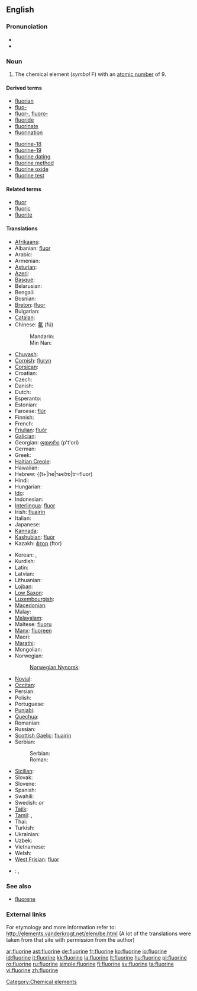 ==English==
{{elements|F|oxygen|O|neon|Ne}}

===Pronunciation===
* {{audio|en-us-fluorine.ogg|Audio (US)}}
* {{rhymes|ɔːrɪn}}

===Noun===
{{en-noun|-}}
{{wikipedia}}

# The chemical element (''symbol'' F) with an [[atomic number]] of 9.

====Derived terms====
{{top2}}
* [[fluorian]]
* [[fluo-]]
* [[fluor-]], [[fluoro-]]
* [[fluoride]]
* [[fluorinate]]
* [[fluorination]]
{{mid2}}
* [[fluorine-18]]
* [[fluorine-19]]
* [[fluorine dating]]
* [[fluorine method]]
* [[fluorine oxide]]
* [[fluorine test]]
{{bottom2}}

====Related terms====
* [[fluor]]
* [[fluoric]]
* [[fluorite]]

====Translations====
{{trans-top|chemical element}}
* [[Afrikaans]]: {{t-|af|fluoor}}
* Albanian: [[fluor]]
* Arabic: {{t-|ar|فلور|m|tr=filūr|sc=Arab}}
* Armenian: {{t-|hy|ֆտոր|tr=ftor}}
* [[Asturian]]: {{t+|ast|flúor}}
* [[Azeri]]: {{t-|az|flüor}}
* [[Basque]]: {{t-|eu|fluoroa}}
* Belarusian: {{t|be|фтор|m|tr=ftor}}
* Bengali: {{t-|bn|ফ্লুরিন}}
* Bosnian: {{t-|bs|fluor}}
* [[Breton]]: [[fluor]] {{m}}
* Bulgarian: {{t-|bg|флуор|m|tr=fluor|sc=Cyrl}}
* [[Catalan]]: {{t-|ca|fluor}}
* Chinese: [[氟]] (fú)
*: Mandarin: {{t+|zh|氟}}
*: Min Nan: {{t-|zh-min-nan|fluorine}}
* [[Chuvash]]: {{tø|cv|фтор|sc=Cyrl}}
* [[Cornish]]: [[fluryn]]
* [[Corsican]]: {{t-|co|fluoru}}
* Croatian: {{t-|hr|fluor}}
* Czech: {{t+|cs|fluor|m}}
* Danish: {{t-|da|fluor}}
* Dutch: {{t+|nl|fluor|n}}
* Esperanto: {{t-|eo|fluoro}}
* Estonian: {{t-|et|fluor}}
* Faroese: [[flúr]]
* Finnish: {{t+|fi|fluori}}
* French: {{t+|fr|fluor|m}}
* [[Friulian]]: [[fluôr]]
* [[Galician]]: {{t+|gl|flúor}}
* Georgian: [[ფთორი]] (p't'ori)
* German: {{t+|de|Fluor|n}}
* Greek: {{t+|el|φθόριο|n|tr=fthório|sc=Grek}}
* [[Haitian Creole]]: {{tø|ht|fliyò}}
* Hawaiian: {{tø|haw|fluorine}}
* Hebrew: {{t+|he|פלואור|tr=fluor)
* Hindi: {{t-|hi|फ्लोरिन}}
* Hungarian: {{t+|hu|fluor}}
* [[Ido]]: {{t+|io|fluoro}}
* Indonesian: {{t-|id|fluor}}
* [[Interlingua]]: [[fluor]]
* Irish: [[fluairín]]
* Italian: {{t+|it|fluoro|m}}
* Japanese: {{t+|ja|フッ素|tr=fusso}}
* [[Kannada]]: {{t-|kn|ಫ್ಲೂರೀನ್}}
* [[Kashubian]]: [[fluòr]]
* Kazakh: [[фтор]] (ftor)
{{trans-mid}}
* Korean: {{t-|ko|플루오린|tr=peulluoreu}}, {{t|ko|불소|tr=弗素, bulso}}
* Kurdish: {{t-|ku|fluor}}
* Latin: {{t+|la|fluor}}
* Latvian: {{t-|lv|fluors}}
* Lithuanian: {{t+|lt|fluoras}}
* [[Lojban]]: {{t-|jbo|li'orkliru}}
* [[Low Saxon]]: {{t-|nds|fluor}}
* [[Luxembourgish]]: {{t-|lb|Fluor}}
* [[Macedonian]]: {{t-|mk|флуор|tr=fluor|sc=Cyrl}}
* Malay: {{t-|ms|fluorin}}
* [[Malayalam]]: {{t-|ml|ഫ്ലൂറിന്‍}}
* Maltese: [[fluoru]]
* [[Manx]]: [[fluoreen]]
* Maori: {{t-|mi|hau kōwhai}}
* [[Marathi]]: {{t-|mr|फ्लोरिन}}
* Mongolian: {{t-|mn|фтор|tr=ftor|sc=Cyrl}}
* Norwegian: {{t+|no|fluor}}
*: [[Norwegian Nynorsk]]: {{t-|nn|fluor}}
* [[Novial]]: {{tø|nov|fluore}}
* [[Occitan]]: {{t-|oc|fluor}}
* Persian: {{t-|fa|فلوئور|sc=fa-Arab}}
* Polish: {{t+|pl|fluor|m}}
* Portuguese: {{t+|pt|flúor|m}}
* [[Punjabi]]: {{t-|pa|ਫਲੋਰੀਨ}}
* [[Quechua]]: {{t-|qu|flur}}
* Romanian: {{t+|ro|fluor|n}}
* Russian: {{t+|ru|фтор|m|tr=ftor|sc=Cyrl}}
* [[Scottish Gaelic]]: [[fluairin]]
* Serbian:
*: Serbian: {{t-|sr|флуор|sc=Cyrl}}
*: Roman: {{t|sr|fluor}}
* [[Sicilian]]: {{t+|scn|fluoru}}
* Slovak: {{t-|sk|fluór|m}}
* Slovene: {{t+|sl|fluor}}
* Spanish: {{t+|es|flúor|m}}
* Swahili: {{t-|sw|florini}}
* Swedish: {{t+|sv|fluor}} {{n}} ''or'' {{c}}
* [[Tajik]]: {{t-|tg|фтор|sc=Cyrl}}
* [[Tamil]]: {{t-|ta|ஃவுளூரின்}}, {{t|ta|வினைவியம்|tr=vinaiviyam}}
* Thai: {{t-|th|ฟลูออรีน|tr=flūorīn|sc=Thai}}
* Turkish: {{t+|tr|flor}}
* Ukrainian: {{t-|uk|фтор|m|tr=ftor|sc=Cyrl}}
* Uzbek: {{t-|uz|фтор|tr=ftor|sc=Cyrl}}
* Vietnamese: {{t+|vi|flo}}
* Welsh: {{t-|cy|fflworin}}
* [[West Frisian]]: [[fluor]]
{{trans-bottom}}

{{checktrans}}
* {{ttbc|Icelandic}}: {{t+|is|flúor}}, {{t|is|flúr}}

===See also===
* [[fluorene]]

===External links===
For etymology and more information refer to:
http://elements.vanderkrogt.net/elem/be.html
(A lot of the translations were taken from that site with permission from the author)

[[Category:Chemical elements]]

[[ar:fluorine]]
[[ast:fluorine]]
[[de:fluorine]]
[[fr:fluorine]]
[[ko:fluorine]]
[[io:fluorine]]
[[id:fluorine]]
[[it:fluorine]]
[[kk:fluorine]]
[[la:fluorine]]
[[lt:fluorine]]
[[hu:fluorine]]
[[pl:fluorine]]
[[ro:fluorine]]
[[ru:fluorine]]
[[simple:fluorine]]
[[fi:fluorine]]
[[sv:fluorine]]
[[ta:fluorine]]
[[vi:fluorine]]
[[zh:fluorine]]